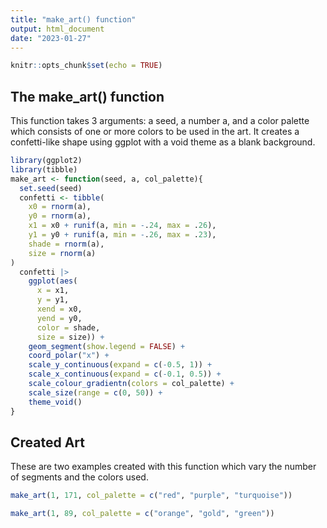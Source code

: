 ---
title: "make_art() function"
output: html_document
date: "2023-01-27"
---

```{r setup, include=FALSE}
knitr::opts_chunk$set(echo = TRUE)
```

## The make_art() function

This function takes 3 arguments: a seed, a number a, and a color palette which consists of one or more colors to be used in the art. It creates a confetti-like shape using ggplot with a void theme as a blank background.

```{r}
library(ggplot2)
library(tibble)
make_art <- function(seed, a, col_palette){
  set.seed(seed)
  confetti <- tibble(
    x0 = rnorm(a),
    y0 = rnorm(a),
    x1 = x0 + runif(a, min = -.24, max = .26),
    y1 = y0 + runif(a, min = -.26, max = .23),
    shade = rnorm(a), 
    size = rnorm(a)
)
  confetti |> 
    ggplot(aes(
      x = x1, 
      y = y1, 
      xend = x0,
      yend = y0,
      color = shade,
      size = size)) +
    geom_segment(show.legend = FALSE) +
    coord_polar("x") +
    scale_y_continuous(expand = c(-0.5, 1)) +
    scale_x_continuous(expand = c(-0.1, 0.5)) + 
    scale_colour_gradientn(colors = col_palette) + 
    scale_size(range = c(0, 50)) + 
    theme_void()
}


```

## Created Art

These are two examples created with this function which vary the number of segments and the colors used.

```{r}
make_art(1, 171, col_palette = c("red", "purple", "turquoise"))
```

```{r}
make_art(1, 89, col_palette = c("orange", "gold", "green"))
```
